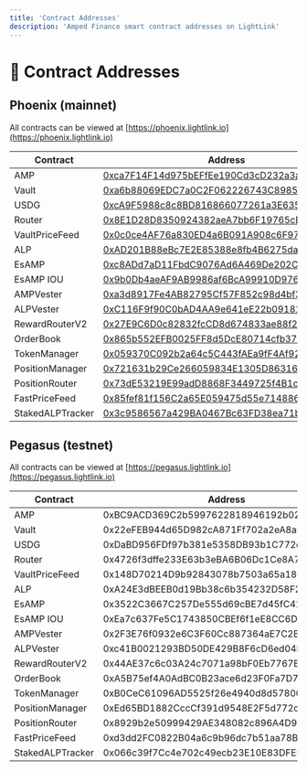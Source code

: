 ```yaml
---
title: 'Contract Addresses'
description: 'Amped Finance smart contract addresses on LightLink'
---
```


# 📄 Contract Addresses

## Phoenix (mainnet)

All contracts can be viewed at [https://phoenix.lightlink.io](https://phoenix.lightlink.io)

| Contract | Address |
|----------|---------|
| AMP | [0xca7F14F14d975bEFfEe190Cd3cD232a3a988Ab9C](https://phoenix.lightlink.io/token/0xca7F14F14d975bEFfEe190Cd3cD232a3a988Ab9C) |
| Vault | [0xa6b88069EDC7a0C2F062226743C8985FF72bB2Eb](https://phoenix.lightlink.io/address/0xa6b88069EDC7a0C2F062226743C8985FF72bB2Eb) |
| USDG | [0xcA9F5988c8c8BD816866077261a3E63575e1F7d8](https://phoenix.lightlink.io/token/0xcA9F5988c8c8BD816866077261a3E63575e1F7d8) |
| Router | [0x8E1D28D8350924382aeA7bb6F19765cE4afDd933](https://phoenix.lightlink.io/address/0x8E1D28D8350924382aeA7bb6F19765cE4afDd933) |
| VaultPriceFeed | [0x0c0ce4AF76a830ED4a6B091A908c6F97Fd5a5Bb9](https://phoenix.lightlink.io/address/0x0c0ce4AF76a830ED4a6B091A908c6F97Fd5a5Bb9) |
| ALP | [0xAD201B88eBc7E2E85388e8fb4B6275da4525d5e5](https://phoenix.lightlink.io/token/0xAD201B88eBc7E2E85388e8fb4B6275da4525d5e5) |
| EsAMP | [0xc8ADd7aD11FbdC9076Ad6A469De202CB76eFF7B8](https://phoenix.lightlink.io/token/0xc8ADd7aD11FbdC9076Ad6A469De202CB76eFF7B8) |
| EsAMP IOU | [0x9b0Db4aeAF9AB9986af6BcA99910D976942ECA6C](https://phoenix.lightlink.io/token/0x9b0Db4aeAF9AB9986af6BcA99910D976942ECA6C) |
| AMPVester | [0xa3d8917Fe4AB82795Cf57F852c98d4bf3bE235cA](https://phoenix.lightlink.io/address/0xa3d8917Fe4AB82795Cf57F852c98d4bf3bE235cA) |
| ALPVester | [0xC116F9f90C0bAD4AA9e641eE22b091814280B42F](https://phoenix.lightlink.io/address/0xC116F9f90C0bAD4AA9e641eE22b091814280B42F) |
| RewardRouterV2 | [0x27E9C6D0c82832fcCD8d674833ae88f2eda056c1](https://phoenix.lightlink.io/address/0x27E9C6D0c82832fcCD8d674833ae88f2eda056c1) |
| OrderBook | [0x865b552EFB0025FF8d5DcE80714cfb37CA912a21](https://phoenix.lightlink.io/address/0x865b552EFB0025FF8d5DcE80714cfb37CA912a21) |
| TokenManager | [0x059370C092b2a64c5C443fAEa9fF4Af92145539F](https://phoenix.lightlink.io/address/0x059370C092b2a64c5C443fAEa9fF4Af92145539F) |
| PositionManager | [0x721631b29Ce266059834E1305D863163fA090C44](https://phoenix.lightlink.io/address/0x721631b29Ce266059834E1305D863163fA090C44) |
| PositionRouter | [0x73dE53219E99adD8868F3449725f4B1cecb047c1](https://phoenix.lightlink.io/address/0x73dE53219E99adD8868F3449725f4B1cecb047c1) |
| FastPriceFeed | [0x85fef81f156C2a65E059475d55e7148866ef0247](https://phoenix.lightlink.io/address/0x85fef81f156C2a65E059475d55e7148866ef0247) |
| StakedALPTracker | [0x3c9586567a429BA0467Bc63FD38ea71bB6B912E0](https://phoenix.lightlink.io/address/0x3c9586567a429BA0467Bc63FD38ea71bB6B912E0) |

## Pegasus (testnet)

All contracts can be viewed at [https://pegasus.lightlink.io](https://pegasus.lightlink.io)

| Contract | Address |
|----------|---------|
| AMP | 0xBC9ACD369C2b5997622818946192b02Ff26a3B5d |
| Vault | 0x22eFEB944d65D982cA871Ff702a2eA8a0BCFBafC |
| USDG | 0xDaBD956FDf97b381e5358DB93b1C772e5Bdcc504 |
| Router | 0x4726f3dffe233E63b3eBA6B06Dc1Ce8A7c4e7283 |
| VaultPriceFeed | 0x148D70214D9b92843078b7503a65a1825D315Fdb |
| ALP | 0xA24E3dBEEB0d19Bb38c6b354232D58F275D87778 |
| EsAMP | 0x3522C3667C257De555d69cBE7d45fC41ea18A057 |
| EsAMP IOU | 0xEa7c637Fe5C1743850CBEf6f1eE8CC6D5Ba94d0A |
| AMPVester | 0x2F3E76f0932e6C3F60Cc887364aE7C2B00715797 |
| ALPVester | 0xc41B0021293BD50DE429B8F6cD6ed04F3617e993 |
| RewardRouterV2 | 0x44AE37c6c03A24c7071a98bF0Eb7767B4A1b71EF |
| OrderBook | 0xA5B75ef4A0AdBC0B23ace6d23F0Fa7D72bCD2030 |
| TokenManager | 0xB0CeC61096AD5525f26e4940d8d57800325bC27A |
| PositionManager | 0xEd65BD1882CccCf391d9548E2F5d772cCD2cc187 |
| PositionRouter | 0x8929b2e50999429AE348082c896A4D9fcdE9f0e7 |
| FastPriceFeed | 0xd3dd2FC0822B04a6c9b96dc7b51aa78B7A508d21 |
| StakedALPTracker | 0x066c39f7Cc4e702c49ecb23E10E83DFE58b0B59b | 